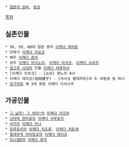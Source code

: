  * [[일본의 성씨]], [[동성]]

[[목차]]

== 실존인물 ==
 * 58, 59, 60대 일본 총리 [[이케다 하야토]] 
 * 만화가 [[이케다 리요코]]
 * 배우 [[이케다 준야]]
 * 성우 [[이케다 마사노리]], [[이케다 마사코]], [[이케다 슈이치]]
 * [[센고쿠 시대]]의 인물 [[이케다 테루마사]]
 * [이케다 아츠코] - [쇼와] 덴노의 4녀
 * 이케다 레이코(池田禮子) - [마사코 황태자비]의 두 여동생 중 하나
 * [[창가학회]] 제 3대 회장 이케다 다이사쿠
== 가공인물 ==
 * [[그 남자! 그 여자!]]의 [[이케다 카즈마]]
 * [[닌타마 란타로]]의 [[이케다 사부로지]]
 * [[사키]]의 [[이케다 카나]]
 * [[유루유리]]의 [[이케다 치즈루]], [[이케다 치토세]]
 * [[절대무적 라이징오]]의 [[이케다 레이코]]
 * [[이니셜D]]의 [[이케다 류지]]
